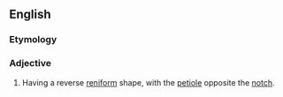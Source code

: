 ==English==

===Etymology===
{{prefix|ob|reniform}}

===Adjective===
{{en-adj|-}}

# {{botany|of leaves}} Having a reverse [[reniform]] shape, with the [[petiole]] opposite the [[notch]].